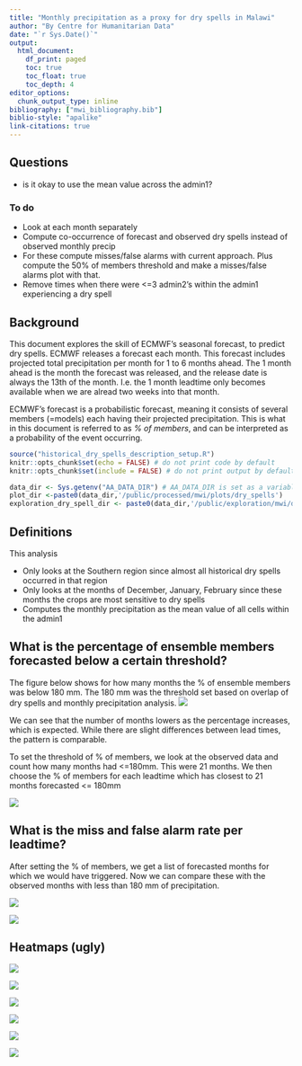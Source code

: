 ```yaml
---
title: "Monthly precipitation as a proxy for dry spells in Malawi"
author: "By Centre for Humanitarian Data"
date: "`r Sys.Date()`"
output:
  html_document:
    df_print: paged
    toc: true
    toc_float: true
    toc_depth: 4
editor_options:
  chunk_output_type: inline
bibliography: ["mwi_bibliography.bib"]
biblio-style: "apalike"
link-citations: true
---
```

## Questions
- is it okay to use the mean value across the admin1? 

### To do
<!-- - Remove occurrences of dry spells where <=3 adm2's within Southern region experienced a dry spell -->
- Look at each month separately
- Compute co-occurrence of forecast and observed dry spells instead of observed monthly precip
- For these compute misses/false alarms with current approach. Plus compute the 50% of members threshold and make a misses/false alarms plot with that. 
- Remove times when there were <=3 admin2's within the admin1 experiencing a dry spell

## Background
This document explores the skill of ECMWF's seasonal forecast, to predict dry spells. ECMWF releases a forecast each month. This forecast includes projected total precipitation per month for 1 to 6 months ahead. The 1 month ahead is the month the forecast was released, and the release date is always the 13th of the month. I.e. the 1 month leadtime only becomes available when we are alread two weeks into that month. 

ECMWF's forecast is a probabilistic forecast, meaning it consists of several members (=models) each having their projected precipitation. This is what in this document is referred to as *% of members*, and can be interpreted as a probability of the event occurring. 

```r
source("historical_dry_spells_description_setup.R")
knitr::opts_chunk$set(echo = FALSE) # do not print code by default
knitr::opts_chunk$set(include = FALSE) # do not print output by default
```

```r
data_dir <- Sys.getenv("AA_DATA_DIR") # AA_DATA_DIR is set as a variable in .Renviron or .bashprofile
plot_dir <-paste0(data_dir,'/public/processed/mwi/plots/dry_spells')
exploration_dry_spell_dir <- paste0(data_dir,'/public/exploration/mwi/dryspells/')
```

## Definitions
This analysis

- Only looks at the Southern region since almost all historical dry spells occurred in that region
- Only looks at the months of December, January, February since these months the crops are most sensitive to dry spells
<!-- - Defines a dry spell as at least 14 consecutive days with less than 2mm cumulative precipitation. The second part of the analysis compares this with a definition of at least 14 consecutive dry days, where a dry day is defined as receiving less than 4mm on one day. -->
<!-- - Includes all dry spells, regardless of whether they occurred during the rainy season or not (only relevant for December) -->
<!-- - Classifies a month as having experienced a dry spell, if at least **7** days of that month were within a dry spell -->
<!-- - Aggregates historical dry spells and monthly precipitation to admin1 (Southern region), since precipitation forecasts have too much spatial uncertainty to forecast ad the admin2 level -->
- Computes the monthly precipitation as the mean value of all cells within the admin1
<!-- - Firstly computes the occurrence of a dry spell as the mean value of all cells within an admin2. Therafter, this is aggregated to admin1 by identifying it as a dry spell if at least one admin2 within the admin1 experienced a dry spell at that time. -->
<!-- - Classifies a match between monthly precipitation and a dry spell, if they occurred during the same month **and** in the same admin1. -->

## What is the percentage of ensemble members forecasted below a certain threshold? 
The figure below shows for how many months the % of ensemble members was below 180 mm. The 180 mm was the threshold set based on overlap of dry spells and monthly precipitation analysis. 
![](`r paste0(plot_dir,'/seasonal/mwi_plot_monthly_forecast_percmembers_below_180.png')`)


We can see that the number of months lowers as the percentage increases, which is expected. While there are slight differences between lead times, the pattern is comparable. 

To set the threshold of % of members, we look at the observed data and count how many months had <=180mm. This were 21 months. We then choose the % of members for each leadtime which has closest to 21 months forecasted <= 180mm

![](`r paste0(plot_dir,'/seasonal/mwi_plot_monthly_forecast_percmembers_threshold.png')`)


## What is the miss and false alarm rate per leadtime? 
After setting the % of members, we get a list of forecasted months for which we would have triggered. Now we can compare these with the observed months with less than 180 mm of precipitation. 

![](`r paste0(plot_dir,'/seasonal/mwi_plot_monthly_forecast_miss_falsealarms.png')`)

![](`r paste0(plot_dir,'/seasonal/mwi_plot_monthly_forecast_contigencymatrices.png')`)

## Heatmaps (ugly)
![](`r paste0(exploration_dry_spell_dir,'monthly_precipitation/mwi_viz_hm_monthly_precip_obsfor_mean_th180_perc_45_lt1_adm1_southern_decjanfeb.png')`)

![](`r paste0(exploration_dry_spell_dir,'monthly_precipitation/mwi_viz_hm_monthly_precip_obsfor_mean_th180_perc_40_lt2_adm1_southern_decjanfeb.png')`)

![](`r paste0(exploration_dry_spell_dir,'monthly_precipitation/mwi_viz_hm_monthly_precip_obsfor_mean_th180_perc_44_lt3_adm1_southern_decjanfeb.png')`)

![](`r paste0(exploration_dry_spell_dir,'monthly_precipitation/mwi_viz_hm_monthly_precip_obsfor_mean_th180_perc_47_lt4_adm1_southern_decjanfeb.png')`)

![](`r paste0(exploration_dry_spell_dir,'monthly_precipitation/mwi_viz_hm_monthly_precip_obsfor_mean_th180_perc_48_lt5_adm1_southern_decjanfeb.png')`)

![](`r paste0(exploration_dry_spell_dir,'monthly_precipitation/mwi_viz_hm_monthly_precip_obsfor_mean_th180_perc_45_lt6_adm1_southern_decjanfeb.png')`)
